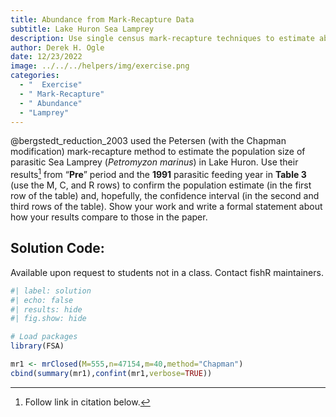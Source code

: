 ```yaml
---
title: Abundance from Mark-Recapture Data
subtitle: Lake Huron Sea Lamprey
description: Use single census mark-recapture techniques to estimate abundance of Sea Lamprey in a Lake Huron tributary.
author: Derek H. Ogle
date: 12/23/2022
image: ../../../helpers/img/exercise.png
categories:
  - "  Exercise"
  - " Mark-Recapture"
  - " Abundance"
  - "Lamprey"
---
```


@bergstedt_reduction_2003 used the Petersen (with the Chapman modification) mark-recapture method to estimate the population size of parasitic Sea Lamprey (*Petromyzon marinus*) in Lake Huron. Use their results^[Follow link in citation below.] from "**Pre**" period and the **1991** parasitic feeding year in **Table 3** (use the M, C, and R rows) to confirm the population estimate (in the first row of the table) and, hopefully, the confidence interval (in the second and third rows of the table). Show your work and write a formal statement about how your results compare to those in the paper.

:::{.callout-important appearance="simple"}
## Solution Code:
Available upon request to students not in a class. Contact fishR maintainers.
:::

```r
#| label: solution 
#| echo: false
#| results: hide
#| fig.show: hide

# Load packages
library(FSA)

mr1 <- mrClosed(M=555,n=47154,m=40,method="Chapman")
cbind(summary(mr1),confint(mr1,verbose=TRUE))
```
